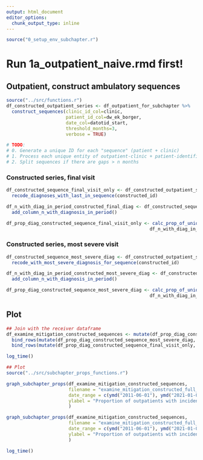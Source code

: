 ```yaml
---
output: html_document
editor_options: 
  chunk_output_type: inline
---
```

```r
source("0_setup_env_subchapter.r")
```

# Run 1a_outpatient_naive.rmd first!

## Outpatient, construct ambulatory sequences
```r
source("../src/functions.r")
df_constructed_outpatient_series <- df_outpatient_for_subchapter %>% 
  construct_sequences(clinic_id_col=clinic, 
                      patient_id_col=dw_ek_borger, 
                      date_col=datotid_start, 
                      threshold_months=3, 
                      verbose = TRUE)

# TODO: 
# 0. Generate a unique ID for each "sequence" (patient + clinic)
# 1. Process each unique entity of outpatient-clinic + patient-identifier uniquely
# 2. Split sequences if there are gaps > n months

```

### Constructed series, final visit
```r
df_constructed_sequence_final_visit_only <- df_constructed_outpatient_series %>% 
  recode_diagnoses_with_last_in_sequence(constructed_id)

df_n_with_diag_in_period_constructed_final_diag <- df_constructed_sequence_final_visit_only %>% 
  add_column_n_with_diagnosis_in_period()

df_prop_diag_constructed_sequence_final_visit_only <- calc_prop_of_unique_patients_with_diagnosis(df_unique_in_period_outpatient,
                                                     df_n_with_diag_in_period_constructed_final_diag)

```
### Constructed series, most severe visit
```r
df_constructed_sequence_most_severe_diag <- df_constructed_outpatient_series %>% 
  recode_with_most_severe_diagnosis_for_sequence(constructed_id)

df_n_with_diag_in_period_constructed_most_severe_diag <- df_constructed_sequence_most_severe_diag %>% 
  add_column_n_with_diagnosis_in_period()

df_prop_diag_constructed_sequence_most_severe_diag <- calc_prop_of_unique_patients_with_diagnosis(df_unique_in_period_outpatient,
                                                     df_n_with_diag_in_period_constructed_most_severe_diag)
```

## Plot
```r

## Join with the receiver dataframe
df_examine_mitigation_constructed_sequences <- mutate(df_prop_diag_constructed_sequence_most_severe_diag, origin = "Unchanged") %>% 
  bind_rows(mutate(df_prop_diag_constructed_sequence_most_severe_diag, origin = "Most severe")) %>% 
  bind_rows(mutate(df_prop_diag_constructed_sequence_final_visit_only, origin = "Final visit"))

log_time()
```

```r
## Plot
source("../src/subchapter_props_functions.r")

graph_subchapter_props(df_examine_mitigation_constructed_sequences, 
                       filename = "examine_mitigation_constructed_full_same_y_axes",
                       date_range = c(ymd("2011-06-01"), ymd("2021-01-01")),
                       ylabel = "Proportion of outpatients with incident main diagnosis from chapter"
                       )

graph_subchapter_props(df_examine_mitigation_constructed_sequences, 
                       filename = "examine_mitigation_constructed_full_free_y_axes",
                       date_range = c(ymd("2011-06-01"), ymd("2021-01-01")),
                       ylabel = "Proportion of outpatients with incident main diagnosis from chapter"
                       )

log_time()
```